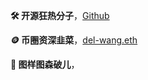 
<BaseImage src={banner.src} />

**🛠 开源狂热分子**，[Github](https://github.com/idootop)

**🪙 币圈资深韭菜**，[del-wang.eth](https://crypto-me-sand.vercel.app/)

**🌱 图样图森破儿**， <MyAge />

<BaseImage src={wechat.src} alt="扫码留言，邮箱 hello@xbox.work" size={200} />
